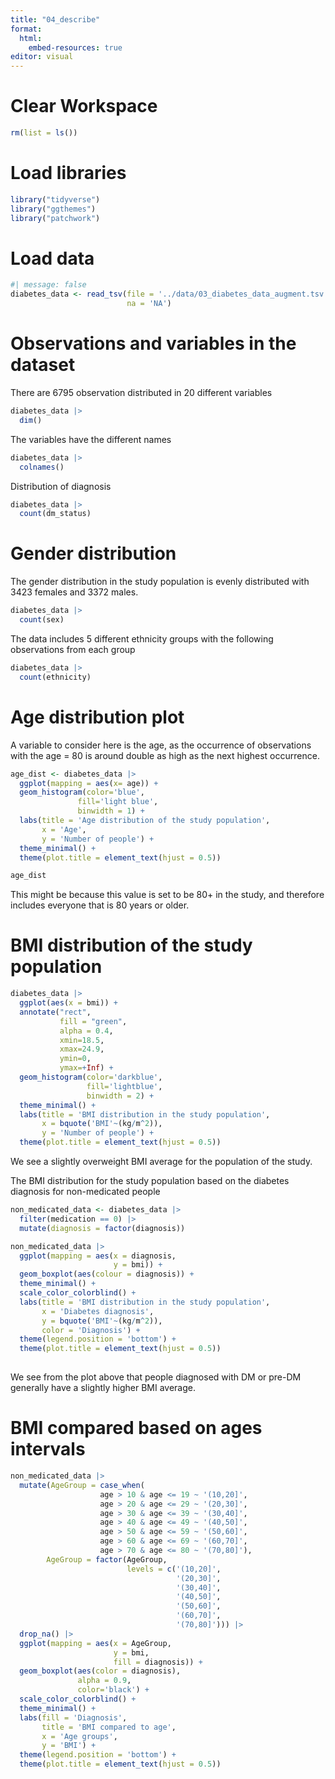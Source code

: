 ```yaml
---
title: "04_describe"
format:
  html:
    embed-resources: true
editor: visual
---
```


# Clear Workspace

```r
rm(list = ls())
```

# Load libraries

```r
library("tidyverse")
library("ggthemes")
library("patchwork")
```

# Load data

```r
#| message: false
diabetes_data <- read_tsv(file = '../data/03_diabetes_data_augment.tsv',
                          na = 'NA')

```

# Observations and variables in the dataset

There are 6795 observation distributed in 20 different variables

```r
diabetes_data |>
  dim()
```

The variables have the different names

```r
diabetes_data |> 
  colnames()
```

Distribution of diagnosis

```r
diabetes_data |>
  count(dm_status)
```

# Gender distribution

The gender distribution in the study population is evenly distributed with 3423 females and 3372 males.

```r
diabetes_data |>
  count(sex)
```

The data includes 5 different ethnicity groups with the following observations from each group

```r
diabetes_data |> 
  count(ethnicity)
```

# Age distribution plot

A variable to consider here is the age, as the occurrence of observations with the age = 80 is around double as high as the next highest occurrence.

```r
age_dist <- diabetes_data |> 
  ggplot(mapping = aes(x= age)) +
  geom_histogram(color='blue',
               fill='light blue',
               binwidth = 1) +
  labs(title = 'Age distribution of the study population',
       x = 'Age',
       y = 'Number of people') +
  theme_minimal() +
  theme(plot.title = element_text(hjust = 0.5))

age_dist
```

This might be because this value is set to be 80+ in the study, and therefore includes everyone that is 80 years or older.

# BMI distribution of the study population

```r
diabetes_data |>
  ggplot(aes(x = bmi)) +
  annotate("rect", 
           fill = "green", 
           alpha = 0.4, 
           xmin=18.5, 
           xmax=24.9, 
           ymin=0, 
           ymax=+Inf) +
  geom_histogram(color='darkblue', 
                 fill='lightblue', 
                 binwidth = 2) +
  theme_minimal() +
  labs(title = 'BMI distribution in the study population',
       x = bquote('BMI'~(kg/m^2)),
       y = 'Number of people') +
  theme(plot.title = element_text(hjust = 0.5))
```

We see a slightly overweight BMI average for the population of the study.

The BMI distribution for the study population based on the diabetes diagnosis for non-medicated people

```r
non_medicated_data <- diabetes_data |>
  filter(medication == 0) |> 
  mutate(diagnosis = factor(diagnosis))

non_medicated_data |> 
  ggplot(mapping = aes(x = diagnosis,
                       y = bmi)) +
  geom_boxplot(aes(colour = diagnosis)) +
  theme_minimal() +
  scale_color_colorblind() +
  labs(title = 'BMI distribution in the study population',
       x = 'Diabetes diagnosis',
       y = bquote('BMI'~(kg/m^2)),
       color = 'Diagnosis') +
  theme(legend.position = 'bottom') +
  theme(plot.title = element_text(hjust = 0.5))
  
```

We see from the plot above that people diagnosed with DM or pre-DM generally have a slightly higher BMI average.

# BMI compared based on ages intervals

```r
non_medicated_data |> 
  mutate(AgeGroup = case_when(
                    age > 10 & age <= 19 ~ '(10,20]',
                    age > 20 & age <= 29 ~ '(20,30]',
                    age > 30 & age <= 39 ~ '(30,40]',
                    age > 40 & age <= 49 ~ '(40,50]',
                    age > 50 & age <= 59 ~ '(50,60]',
                    age > 60 & age <= 69 ~ '(60,70]',
                    age > 70 & age <= 80 ~ '(70,80]'),
        AgeGroup = factor(AgeGroup,
                          levels = c('(10,20]',
                                     '(20,30]',
                                     '(30,40]',
                                     '(40,50]',
                                     '(50,60]',
                                     '(60,70]',
                                     '(70,80]'))) |>
  drop_na() |>
  ggplot(mapping = aes(x = AgeGroup,
                       y = bmi,
                       fill = diagnosis)) +
  geom_boxplot(aes(color = diagnosis),
               alpha = 0.9,
               color='black') + 
  scale_color_colorblind() +
  theme_minimal() +
  labs(fill = 'Diagnosis',
       title = 'BMI compared to age',
       x = 'Age groups',
       y = 'BMI') +
  theme(legend.position = 'bottom') +
  theme(plot.title = element_text(hjust = 0.5))
```
